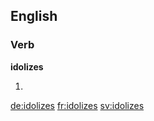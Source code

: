 ==English==

===Verb===
'''idolizes'''

# {{third-person singular of|idolize}}

[[de:idolizes]]
[[fr:idolizes]]
[[sv:idolizes]]